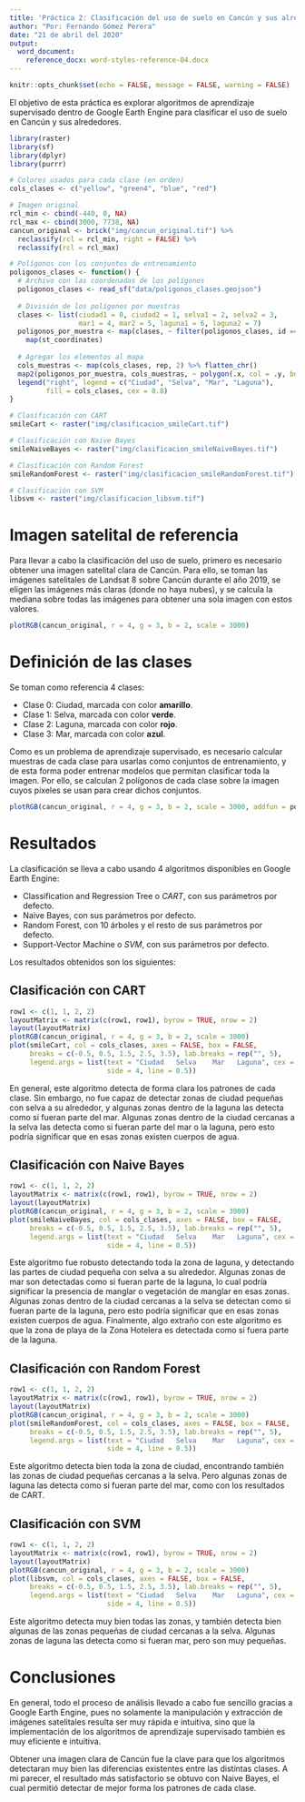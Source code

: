 ```yaml
---
title: 'Práctica 2: Clasificación del uso de suelo en Cancún y sus alrededores con Google Earth Engine'
author: "Por: Fernando Gómez Perera"
date: "21 de abril del 2020"
output:
  word_document:
    reference_docx: word-styles-reference-04.docx
---
```


```r
knitr::opts_chunk$set(echo = FALSE, message = FALSE, warning = FALSE)
```

El objetivo de esta práctica es explorar algoritmos de aprendizaje supervisado dentro de Google Earth Engine para clasificar el uso de suelo en Cancún y sus alrededores.

```r
library(raster)
library(sf)
library(dplyr)
library(purrr)

# Colores usados para cada clase (en orden)
cols_clases <- c("yellow", "green4", "blue", "red")
```

```r
# Imagen original
rcl_min <- cbind(-440, 0, NA)
rcl_max <- cbind(3000, 7738, NA)
cancun_original <- brick("img/cancun_original.tif") %>%
  reclassify(rcl = rcl_min, right = FALSE) %>%
  reclassify(rcl = rcl_max)

# Polígonos con los conjuntos de entrenamiento
poligonos_clases <- function() {
  # Archivo con las coordenadas de los polígonos
  poligonos_clases <- read_sf("data/poligonos_clases.geojson")
  
  # División de los polígonos por muestras
  clases <- list(ciudad1 = 0, ciudad2 = 1, selva1 = 2, selva2 = 3,
                 mar1 = 4, mar2 = 5, laguna1 = 6, laguna2 = 7)
  poligonos_por_muestra <- map(clases, ~ filter(poligonos_clases, id == .x)) %>%
    map(st_coordinates)
  
  # Agregar los elementos al mapa
  cols_muestras <- map(cols_clases, rep, 2) %>% flatten_chr()
  map2(poligonos_por_muestra, cols_muestras, ~ polygon(.x, col = .y, border = NA))
  legend("right", legend = c("Ciudad", "Selva", "Mar", "Laguna"),
         fill = cols_clases, cex = 0.8)
}

# Clasificación con CART
smileCart <- raster("img/clasificacion_smileCart.tif")

# Clasificación con Naive Bayes
smileNaiveBayes <- raster("img/clasificacion_smileNaiveBayes.tif")

# Clasificación con Random Forest
smileRandomForest <- raster("img/clasificacion_smileRandomForest.tif")

# Clasificación con SVM
libsvm <- raster("img/clasificacion_libsvm.tif")
```

# Imagen satelital de referencia

Para llevar a cabo la clasificación del uso de suelo, primero es necesario obtener una imagen satelital clara de Cancún. Para ello, se toman las imágenes satelitales de Landsat 8 sobre Cancún durante el año 2019, se eligen las imágenes más claras (donde no haya nubes), y se calcula la mediana sobre todas las imágenes para obtener una sola imagen con estos valores.

```r
plotRGB(cancun_original, r = 4, g = 3, b = 2, scale = 3000)
```

\pagebreak
# Definición de las clases

Se toman como referencia 4 clases:

  * Clase 0: Ciudad, marcada con color **amarillo**.
  * Clase 1: Selva, marcada con color **verde**.
  * Clase 2: Laguna, marcada con color **rojo**.
  * Clase 3: Mar, marcada con color **azul**.

Como es un problema de aprendizaje supervisado, es necesario calcular muestras de cada clase para usarlas como conjuntos de entrenamiento, y de esta forma poder entrenar modelos que permitan clasificar toda la imagen. Por ello, se calculan 2 polígonos de cada clase sobre la imagen cuyos pixeles se usan para crear dichos conjuntos.

```r
plotRGB(cancun_original, r = 4, g = 3, b = 2, scale = 3000, addfun = poligonos_clases)
```

\pagebreak
# Resultados

La clasificación se lleva a cabo usando 4 algoritmos disponibles en Google Earth Engine:

  * Classification and Regression Tree o *CART*, con sus parámetros por defecto.
  * Naive Bayes, con sus parámetros por defecto.
  * Random Forest, con 10 árboles y el resto de sus parámetros por defecto.
  * Support-Vector Machine o *SVM*, con sus parámetros por defecto.

Los resultados obtenidos son los siguientes:

## Clasificación con CART

```r
row1 <- c(1, 1, 2, 2)
layoutMatrix <- matrix(c(row1, row1), byrow = TRUE, nrow = 2)
layout(layoutMatrix)
plotRGB(cancun_original, r = 4, g = 3, b = 2, scale = 3000)
plot(smileCart, col = cols_clases, axes = FALSE, box = FALSE,
     breaks = c(-0.5, 0.5, 1.5, 2.5, 3.5), lab.breaks = rep("", 5),
     legend.args = list(text = "Ciudad   Selva    Mar   Laguna", cex = 0.7,
                        side = 4, line = 0.5))
```

En general, este algoritmo detecta de forma clara los patrones de cada clase. Sin embargo, no fue capaz de detectar zonas de ciudad pequeñas con selva a su alrededor, y algunas zonas dentro de la laguna las detecta como si fueran parte del mar. Algunas zonas dentro de la ciudad cercanas a la selva las detecta como si fueran parte del mar o la laguna, pero esto podría significar que en esas zonas existen cuerpos de agua.

\pagebreak
## Clasificación con Naive Bayes

```r
row1 <- c(1, 1, 2, 2)
layoutMatrix <- matrix(c(row1, row1), byrow = TRUE, nrow = 2)
layout(layoutMatrix)
plotRGB(cancun_original, r = 4, g = 3, b = 2, scale = 3000)
plot(smileNaiveBayes, col = cols_clases, axes = FALSE, box = FALSE,
     breaks = c(-0.5, 0.5, 1.5, 2.5, 3.5), lab.breaks = rep("", 5),
     legend.args = list(text = "Ciudad   Selva    Mar   Laguna", cex = 0.7,
                        side = 4, line = 0.5))
```

Este algoritmo fue robusto detectando toda la zona de laguna, y detectando las partes de ciudad pequeña con selva a su alrededor. Algunas zonas de mar son detectadas como si fueran parte de la laguna, lo cual podría significar la presencia de manglar o vegetación de manglar en esas zonas. Algunas zonas dentro de la ciudad cercanas a la selva se detectan como si fueran parte de la laguna, pero esto podría significar que en esas zonas existen cuerpos de agua. Finalmente, algo extraño con este algoritmo es que la zona de playa de la Zona Hotelera es detectada como si fuera parte de la laguna.

## Clasificación con Random Forest

```r
row1 <- c(1, 1, 2, 2)
layoutMatrix <- matrix(c(row1, row1), byrow = TRUE, nrow = 2)
layout(layoutMatrix)
plotRGB(cancun_original, r = 4, g = 3, b = 2, scale = 3000)
plot(smileRandomForest, col = cols_clases, axes = FALSE, box = FALSE,
     breaks = c(-0.5, 0.5, 1.5, 2.5, 3.5), lab.breaks = rep("", 5),
     legend.args = list(text = "Ciudad   Selva    Mar   Laguna", cex = 0.7,
                        side = 4, line = 0.5))
```

Este algoritmo detecta bien toda la zona de ciudad, encontrando también las zonas de ciudad pequeñas cercanas a la selva. Pero algunas zonas de laguna las detecta como si fueran parte del mar, como con los resultados de CART.

## Clasificación con SVM

```r
row1 <- c(1, 1, 2, 2)
layoutMatrix <- matrix(c(row1, row1), byrow = TRUE, nrow = 2)
layout(layoutMatrix)
plotRGB(cancun_original, r = 4, g = 3, b = 2, scale = 3000)
plot(libsvm, col = cols_clases, axes = FALSE, box = FALSE,
     breaks = c(-0.5, 0.5, 1.5, 2.5, 3.5), lab.breaks = rep("", 5),
     legend.args = list(text = "Ciudad   Selva    Mar   Laguna", cex = 0.7,
                        side = 4, line = 0.5))
```

Este algoritmo detecta muy bien todas las zonas, y también detecta bien algunas de las zonas pequeñas de ciudad cercanas a la selva. Algunas zonas de laguna las detecta como si fueran mar, pero son muy pequeñas.

# Conclusiones

En general, todo el proceso de análisis llevado a cabo fue sencillo gracias a Google Earth Engine, pues no solamente la manipulación y extracción de imágenes satelitales resulta ser muy rápida e intuitiva, sino que la implementación de los algoritmos de aprendizaje supervisado también es muy eficiente e intuitiva.

Obtener una imagen clara de Cancún fue la clave para que los algoritmos detectaran muy bien las diferencias existentes entre las distintas clases. A mi parecer, el resultado más satisfactorio se obtuvo con Naive Bayes, el cual permitió detectar de mejor forma los patrones de cada clase.